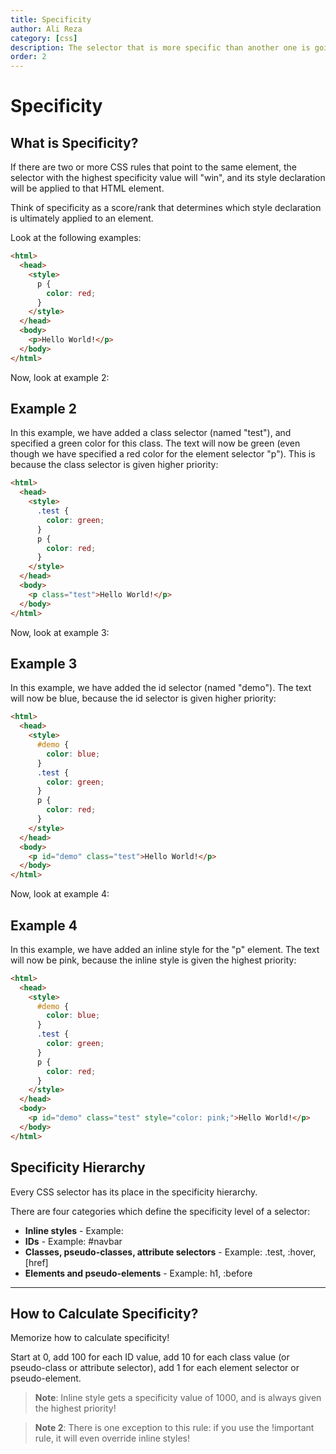 ```yaml
---
title: Specificity
author: Ali Reza
category: [css]
description: The selector that is more specific than another one is going to win. (id, class, tag)
order: 2
---
```


# Specificity

## What is Specificity?

If there are two or more CSS rules that point to the same element, the selector with the highest specificity value will "win", and its style declaration will be applied to that HTML element.

Think of specificity as a score/rank that determines which style declaration is ultimately applied to an element.

Look at the following examples:

```html index.html
<html>
  <head>
    <style>
      p {
        color: red;
      }
    </style>
  </head>
  <body>
    <p>Hello World!</p>
  </body>
</html>
```

Now, look at example 2:

## Example 2

In this example, we have added a class selector (named "test"), and specified a green color for this class. The text will now be green (even though we have specified a red color for the element selector "p"). This is because the class selector is given higher priority:

```html
<html>
  <head>
    <style>
      .test {
        color: green;
      }
      p {
        color: red;
      }
    </style>
  </head>
  <body>
    <p class="test">Hello World!</p>
  </body>
</html>
```

Now, look at example 3:

## Example 3

In this example, we have added the id selector (named "demo"). The text will now be blue, because the id selector is given higher priority:

```html
<html>
  <head>
    <style>
      #demo {
        color: blue;
      }
      .test {
        color: green;
      }
      p {
        color: red;
      }
    </style>
  </head>
  <body>
    <p id="demo" class="test">Hello World!</p>
  </body>
</html>
```

Now, look at example 4:

## Example 4

In this example, we have added an inline style for the "p" element. The text will now be pink, because the inline style is given the highest priority:

```html
<html>
  <head>
    <style>
      #demo {
        color: blue;
      }
      .test {
        color: green;
      }
      p {
        color: red;
      }
    </style>
  </head>
  <body>
    <p id="demo" class="test" style="color: pink;">Hello World!</p>
  </body>
</html>
```

## Specificity Hierarchy

Every CSS selector has its place in the specificity hierarchy.

There are four categories which define the specificity level of a selector:

- **Inline styles** - Example:
- **IDs** - Example: #navbar
- **Classes, pseudo-classes, attribute selectors** - Example: .test, :hover, [href]
- **Elements and pseudo-elements** - Example: h1, :before

<hr />

## How to Calculate Specificity?

Memorize how to calculate specificity!

Start at 0, add 100 for each ID value, add 10 for each class value (or pseudo-class or attribute selector), add 1 for each element selector or pseudo-element.

> **Note**: Inline style gets a specificity value of 1000, and is always given the highest priority!

> **Note 2**: There is one exception to this rule: if you use the !important rule, it will even override inline styles!

<Author
  name="Ali Reza"
  headline="Front-End Developer"
  image="https://pbs.twimg.com/profile_images/1598932468492476416/tTkHaLF7_400x400.jpg"
  link="https://twitter.com/Ali_Developer05"
/>
